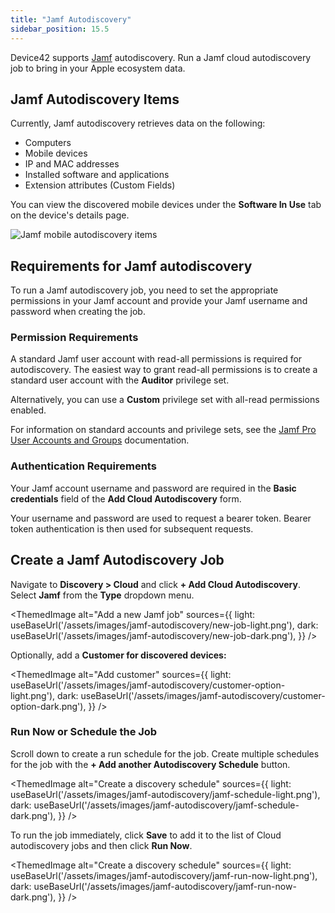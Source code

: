 ```yaml
---
title: "Jamf Autodiscovery"
sidebar_position: 15.5
---
```



Device42 supports [Jamf](https://www.jamf.com/) autodiscovery. Run a Jamf cloud autodiscovery job to bring in your Apple ecosystem data.

## Jamf Autodiscovery Items

Currently, Jamf autodiscovery retrieves data on the following:

- Computers
- Mobile devices
- IP and MAC addresses
- Installed software and applications
- Extension attributes (Custom Fields)

You can view the discovered mobile devices under the **Software In Use** tab on the device's details page. 

![Jamf mobile autodiscovery items](/assets/images/jamf-autodiscovery/jamf-mobile-discovery-sw.png)

## Requirements for Jamf autodiscovery

To run a Jamf autodiscovery job, you need to set the appropriate permissions in your Jamf account and provide your Jamf username and password when creating the job.

### Permission Requirements

A standard Jamf user account with read-all permissions is required for autodiscovery. The easiest way to grant read-all permissions is to create a standard user account with the **Auditor** privilege set. 

Alternatively, you can use a **Custom** privilege set with all-read permissions enabled. 

For information on standard accounts and privilege sets, see the [Jamf Pro User Accounts and Groups](https://learn.jamf.com/en-US/bundle/jamf-pro-documentation-current/page/Jamf_Pro_User_Accounts_and_Groups.html) documentation.

### Authentication Requirements 

Your Jamf account username and password are required in the **Basic credentials** field of the **Add Cloud Autodiscovery** form.  

Your username and password are used to request a bearer token. Bearer token authentication is then used for subsequent requests.

## Create a Jamf Autodiscovery Job

Navigate to **Discovery > Cloud** and click **+ Add Cloud Autodiscovery**. Select **Jamf** from the **Type** dropdown menu.

<ThemedImage
  alt="Add a new Jamf job"
  sources={{
    light: useBaseUrl('/assets/images/jamf-autodiscovery/new-job-light.png'),
    dark: useBaseUrl('/assets/images/jamf-autodiscovery/new-job-dark.png'),
  }}
/>

Optionally, add a **Customer for discovered devices:**

<ThemedImage
  alt="Add customer"
  sources={{
    light: useBaseUrl('/assets/images/jamf-autodiscovery/customer-option-light.png'),
    dark: useBaseUrl('/assets/images/jamf-autodiscovery/customer-option-dark.png'),
  }}
/>

### Run Now or Schedule the Job

Scroll down to create a run schedule for the job. Create multiple schedules for the job with the **+ Add another Autodiscovery Schedule** button.

<ThemedImage
  alt="Create a discovery schedule"
  sources={{
    light: useBaseUrl('/assets/images/jamf-autodiscovery/jamf-schedule-light.png'),
    dark: useBaseUrl('/assets/images/jamf-autodiscovery/jamf-schedule-dark.png'),
  }}
/>

To run the job immediately, click **Save** to add it to the list of Cloud autodiscovery jobs and then click **Run Now**.

<ThemedImage
  alt="Create a discovery schedule"
  sources={{
    light: useBaseUrl('/assets/images/jamf-autodiscovery/jamf-run-now-light.png'),
    dark: useBaseUrl('/assets/images/jamf-autodiscovery/jamf-run-now-dark.png'),
  }}
/>
